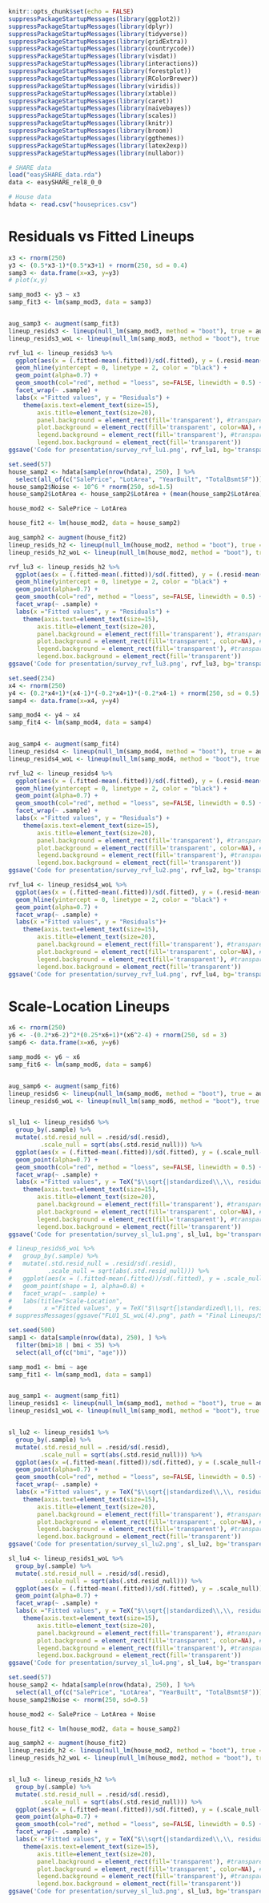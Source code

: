 ```r
knitr::opts_chunk$set(echo = FALSE)
suppressPackageStartupMessages(library(ggplot2))
suppressPackageStartupMessages(library(dplyr))
suppressPackageStartupMessages(library(tidyverse))
suppressPackageStartupMessages(library(gridExtra))
suppressPackageStartupMessages(library(countrycode))
suppressPackageStartupMessages(library(visdat))
suppressPackageStartupMessages(library(interactions))
suppressPackageStartupMessages(library(forestplot))
suppressPackageStartupMessages(library(RColorBrewer))
suppressPackageStartupMessages(library(viridis))
suppressPackageStartupMessages(library(xtable))
suppressPackageStartupMessages(library(caret))
suppressPackageStartupMessages(library(naivebayes))
suppressPackageStartupMessages(library(scales))
suppressPackageStartupMessages(library(knitr))
suppressPackageStartupMessages(library(broom))
suppressPackageStartupMessages(library(ggthemes))
suppressPackageStartupMessages(library(latex2exp))
suppressPackageStartupMessages(library(nullabor))
```

```r
# SHARE data
load("easySHARE_data.rda")
data <- easySHARE_rel8_0_0

# House data
hdata <- read.csv("houseprices.csv")
```

# Residuals vs Fitted Lineups

```r
x3 <- rnorm(250)
y3 <- (0.5*x3-1)*(0.5*x3+1) + rnorm(250, sd = 0.4)
samp3 <- data.frame(x=x3, y=y3)
# plot(x,y)

samp_mod3 <- y3 ~ x3
samp_fit3 <- lm(samp_mod3, data = samp3)


aug_samp3 <- augment(samp_fit3)
lineup_resids3 <- lineup(null_lm(samp_mod3, method = "boot"), true = aug_samp3, n=9, pos=8)
lineup_resids3_woL <- lineup(null_lm(samp_mod3, method = "boot"), true = aug_samp3, n=9, pos=3)

rvf_lu1 <- lineup_resids3 %>%
  ggplot(aes(x = (.fitted-mean(.fitted))/sd(.fitted), y = (.resid-mean(.resid))/sd(.resid))) +
  geom_hline(yintercept = 0, linetype = 2, color = "black") +
  geom_point(alpha=0.7) +
  geom_smooth(col="red", method = "loess", se=FALSE, linewidth = 0.5) +
  facet_wrap(~ .sample) +
  labs(x ="Fitted values", y = "Residuals") +
    theme(axis.text=element_text(size=15),
        axis.title=element_text(size=20),
        panel.background = element_rect(fill='transparent'), #transparent panel bg
        plot.background = element_rect(fill='transparent', color=NA), #transparent plot bg
        legend.background = element_rect(fill='transparent'), #transparent legend bg
        legend.box.background = element_rect(fill='transparent'))
ggsave('Code for presentation/survey_rvf_lu1.png', rvf_lu1, bg='transparent', width = 10, height = 6, units = "in")
```

```r
set.seed(57)
house_samp2 <- hdata[sample(nrow(hdata), 250), ] %>%
  select(all_of(c("SalePrice", "LotArea", "YearBuilt", "TotalBsmtSF")))
house_samp2$Noise <- 10^6 * rnorm(250, sd=1.5)
house_samp2$LotArea <- house_samp2$LotArea + (mean(house_samp2$LotArea)*rnorm(250, sd=0.4))

house_mod2 <- SalePrice ~ LotArea 

house_fit2 <- lm(house_mod2, data = house_samp2)

aug_samph2 <- augment(house_fit2)
lineup_resids_h2 <- lineup(null_lm(house_mod2, method = "boot"), true = aug_samph2, n=9, pos=6)
lineup_resids_h2_woL <- lineup(null_lm(house_mod2, method = "boot"), true = aug_samph2, n=9, pos=3)

rvf_lu3 <- lineup_resids_h2 %>%
  ggplot(aes(x = (.fitted-mean(.fitted))/sd(.fitted), y = (.resid-mean(.resid))/sd(.resid))) +
  geom_hline(yintercept = 0, linetype = 2, color = "black") +
  geom_point(alpha=0.7) +
  geom_smooth(col="red", method = "loess", se=FALSE, linewidth = 0.5) +
  facet_wrap(~ .sample) +
  labs(x ="Fitted values", y = "Residuals") +
    theme(axis.text=element_text(size=15),
        axis.title=element_text(size=20),
        panel.background = element_rect(fill='transparent'), #transparent panel bg
        plot.background = element_rect(fill='transparent', color=NA), #transparent plot bg
        legend.background = element_rect(fill='transparent'), #transparent legend bg
        legend.box.background = element_rect(fill='transparent'))
ggsave('Code for presentation/survey_rvf_lu3.png', rvf_lu3, bg='transparent', width = 10, height = 6, units = "in")
```

```r
set.seed(234)
x4 <- rnorm(250)
y4 <- (0.2*x4+1)*(x4-1)*(-0.2*x4+1)*(-0.2*x4-1) + rnorm(250, sd = 0.5)
samp4 <- data.frame(x=x4, y=y4)

samp_mod4 <- y4 ~ x4
samp_fit4 <- lm(samp_mod4, data = samp4)


aug_samp4 <- augment(samp_fit4)
lineup_resids4 <- lineup(null_lm(samp_mod4, method = "boot"), true = aug_samp4, n=9, pos=9)
lineup_resids4_woL <- lineup(null_lm(samp_mod4, method = "boot"), true = aug_samp4, n=9, pos=2)

rvf_lu2 <- lineup_resids4 %>%
  ggplot(aes(x = (.fitted-mean(.fitted))/sd(.fitted), y = (.resid-mean(.resid))/sd(.resid))) +
  geom_hline(yintercept = 0, linetype = 2, color = "black") +
  geom_point(alpha=0.7) +
  geom_smooth(col="red", method = "loess", se=FALSE, linewidth = 0.5) +
  facet_wrap(~ .sample) +
  labs(x ="Fitted values", y = "Residuals") +
    theme(axis.text=element_text(size=15),
        axis.title=element_text(size=20),
        panel.background = element_rect(fill='transparent'), #transparent panel bg
        plot.background = element_rect(fill='transparent', color=NA), #transparent plot bg
        legend.background = element_rect(fill='transparent'), #transparent legend bg
        legend.box.background = element_rect(fill='transparent'))
ggsave('Code for presentation/survey_rvf_lu2.png', rvf_lu2, bg='transparent', width = 10, height = 6, units = "in")

rvf_lu4 <- lineup_resids4_woL %>%
  ggplot(aes(x = (.fitted-mean(.fitted))/sd(.fitted), y = (.resid-mean(.resid))/sd(.resid))) +
  geom_hline(yintercept = 0, linetype = 2, color = "black") +
  geom_point(alpha=0.7) +
  facet_wrap(~ .sample) +
  labs(x ="Fitted values", y = "Residuals")+
    theme(axis.text=element_text(size=15),
        axis.title=element_text(size=20),
        panel.background = element_rect(fill='transparent'), #transparent panel bg
        plot.background = element_rect(fill='transparent', color=NA), #transparent plot bg
        legend.background = element_rect(fill='transparent'), #transparent legend bg
        legend.box.background = element_rect(fill='transparent'))
ggsave('Code for presentation/survey_rvf_lu4.png', rvf_lu4, bg='transparent', width = 10, height = 6, units = "in")
```

# Scale-Location Lineups

```r
x6 <- rnorm(250)
y6 <- -(0.2*x6-2)^2*(0.25*x6+1)*(x6^2-4) + rnorm(250, sd = 3)
samp6 <- data.frame(x=x6, y=y6)

samp_mod6 <- y6 ~ x6
samp_fit6 <- lm(samp_mod6, data = samp6)


aug_samp6 <- augment(samp_fit6)
lineup_resids6 <- lineup(null_lm(samp_mod6, method = "boot"), true = aug_samp6, n=9, pos=7)
lineup_resids6_woL <- lineup(null_lm(samp_mod6, method = "boot"), true = aug_samp6, n=9, pos=4)


sl_lu1 <- lineup_resids6 %>%
  group_by(.sample) %>%
  mutate(.std.resid_null = .resid/sd(.resid), 
         .scale_null = sqrt(abs(.std.resid_null))) %>%
  ggplot(aes(x = (.fitted-mean(.fitted))/sd(.fitted), y = (.scale_null-mean(.scale_null))/sd(.scale_null))) +
  geom_point(alpha=0.7) +
  geom_smooth(col="red", method = "loess", se=FALSE, linewidth = 0.5) +
  facet_wrap(~ .sample) +
  labs(x ="Fitted values", y = TeX("$\\sqrt{|standardized\\,\\, residuals|}$")) +
    theme(axis.text=element_text(size=15),
        axis.title=element_text(size=20),
        panel.background = element_rect(fill='transparent'), #transparent panel bg
        plot.background = element_rect(fill='transparent', color=NA), #transparent plot bg
        legend.background = element_rect(fill='transparent'), #transparent legend bg
        legend.box.background = element_rect(fill='transparent'))
ggsave('Code for presentation/survey_sl_lu1.png', sl_lu1, bg='transparent', width = 10, height = 6, units = "in")

# lineup_resids6_woL %>%
#   group_by(.sample) %>%
#   mutate(.std.resid_null = .resid/sd(.resid), 
#          .scale_null = sqrt(abs(.std.resid_null))) %>%
#   ggplot(aes(x = (.fitted-mean(.fitted))/sd(.fitted), y = .scale_null)) +
#   geom_point(shape = 1, alpha=0.8) +
#   facet_wrap(~ .sample) +
#   labs(title="Scale-Location",
#         x ="Fitted values", y = TeX("$\\sqrt{|standardized\\,\\, residuals|}$"))
# suppressMessages(ggsave("FLU1_SL_woL(4).png", path = "Final Lineups/SL Lineups/Lineup 1"))

```

```r

set.seed(500)
samp1 <- data[sample(nrow(data), 250), ] %>% 
  filter(bmi>18 | bmi < 35) %>%
  select(all_of(c("bmi", "age")))

samp_mod1 <- bmi ~ age
samp_fit1 <- lm(samp_mod1, data = samp1)


aug_samp1 <- augment(samp_fit1)
lineup_resids1 <- lineup(null_lm(samp_mod1, method = "boot"), true = aug_samp1, n=9, pos=2)
lineup_resids1_woL <- lineup(null_lm(samp_mod1, method = "boot"), true = aug_samp1, n=9, pos=5)


sl_lu2 <- lineup_resids1 %>%
  group_by(.sample) %>%
  mutate(.std.resid_null = .resid/sd(.resid), 
         .scale_null = sqrt(abs(.std.resid_null))) %>%
  ggplot(aes(x =(.fitted-mean(.fitted))/sd(.fitted), y = (.scale_null-mean(.scale_null))/sd(.scale_null))) +
  geom_point(alpha=0.7) +
  geom_smooth(col="red", method = "loess", se=FALSE, linewidth = 0.5) +
  facet_wrap(~ .sample) +
  labs(x ="Fitted values", y = TeX("$\\sqrt{|standardized\\,\\, residuals|}$")) +
    theme(axis.text=element_text(size=15),
        axis.title=element_text(size=20),
        panel.background = element_rect(fill='transparent'), #transparent panel bg
        plot.background = element_rect(fill='transparent', color=NA), #transparent plot bg
        legend.background = element_rect(fill='transparent'), #transparent legend bg
        legend.box.background = element_rect(fill='transparent'))
ggsave('Code for presentation/survey_sl_lu2.png', sl_lu2, bg='transparent', width = 10, height = 6, units = "in")

sl_lu4 <- lineup_resids1_woL %>%
  group_by(.sample) %>%
  mutate(.std.resid_null = .resid/sd(.resid), 
         .scale_null = sqrt(abs(.std.resid_null))) %>%
  ggplot(aes(x = (.fitted-mean(.fitted))/sd(.fitted), y = .scale_null)) +
  geom_point(alpha=0.7) +
  facet_wrap(~ .sample) +
  labs(x ="Fitted values", y = TeX("$\\sqrt{|standardized\\,\\, residuals|}$")) +
    theme(axis.text=element_text(size=15),
        axis.title=element_text(size=20),
        panel.background = element_rect(fill='transparent'), #transparent panel bg
        plot.background = element_rect(fill='transparent', color=NA), #transparent plot bg
        legend.background = element_rect(fill='transparent'), #transparent legend bg
        legend.box.background = element_rect(fill='transparent'))
ggsave('Code for presentation/survey_sl_lu4.png', sl_lu4, bg='transparent', width = 10, height = 6, units = "in")
```

```r
set.seed(57)
house_samp2 <- hdata[sample(nrow(hdata), 250), ] %>%
  select(all_of(c("SalePrice", "LotArea", "YearBuilt", "TotalBsmtSF")))
house_samp2$Noise <- rnorm(250, sd=0.5)

house_mod2 <- SalePrice ~ LotArea + Noise

house_fit2 <- lm(house_mod2, data = house_samp2)

aug_samph2 <- augment(house_fit2)
lineup_resids_h2 <- lineup(null_lm(house_mod2, method = "boot"), true = aug_samph2, n=9, pos=6)
lineup_resids_h2_woL <- lineup(null_lm(house_mod2, method = "boot"), true = aug_samph2, n=9, pos=8)


sl_lu3 <- lineup_resids_h2 %>%
  group_by(.sample) %>%
  mutate(.std.resid_null = .resid/sd(.resid), 
         .scale_null = sqrt(abs(.std.resid_null))) %>%
  ggplot(aes(x = (.fitted-mean(.fitted))/sd(.fitted), y = (.scale_null-mean(.scale_null))/sd(.scale_null))) +
  geom_point(alpha=0.7) +
  geom_smooth(col="red", method = "loess", se=FALSE, linewidth = 0.5) +
  facet_wrap(~ .sample) +
  labs(x ="Fitted values", y = TeX("$\\sqrt{|standardized\\,\\, residuals|}$")) +
    theme(axis.text=element_text(size=15),
        axis.title=element_text(size=20),
        panel.background = element_rect(fill='transparent'), #transparent panel bg
        plot.background = element_rect(fill='transparent', color=NA), #transparent plot bg
        legend.background = element_rect(fill='transparent'), #transparent legend bg
        legend.box.background = element_rect(fill='transparent'))
ggsave('Code for presentation/survey_sl_lu3.png', sl_lu3, bg='transparent', width = 10, height = 6, units = "in")
```